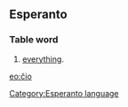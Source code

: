 ==Esperanto==
===Table word===
# [[everything]].

[[eo:ĉio]]
[[Category:Esperanto language]]
{{Universala Vortaro}}